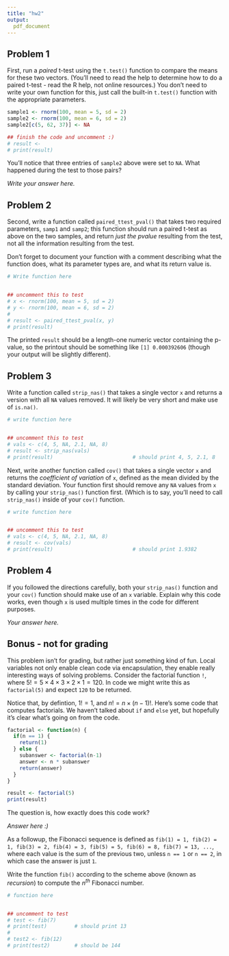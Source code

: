 ```yaml
---
title: "hw2"
output: 
  pdf_document
---
```


## Problem 1

First, run a *paired* t-test using the `t.test()` function to compare the means for these two vectors. (You'll need to read the help to determine how to do a paired t-test - read the R help, not online resources.) You don't need to write your own function for this, just call the built-in `t.test()` function with the appropriate parameters. 

```r
sample1 <- rnorm(100, mean = 5, sd = 2)
sample2 <- rnorm(100, mean = 6, sd = 2)
sample2[c(5, 62, 37)] <- NA

## finish the code and uncomment :)
# result <- 
# print(result)
```

You'll notice that three entries of `sample2` above were set to `NA`. What happened during the test to those pairs?

*Write your answer here.*

## Problem 2

Second, write a function called `paired_ttest_pval()` that takes two required parameters, `samp1` and `samp2`; this function should run a paired t-test as above on the two samples, and return *just the pvalue* resulting from the test, not all the information resulting from the test. 

Don't forget to document your function with a comment describing what the function does, what its parameter types are, and what its return value is. 

```r
# Write function here


## uncomment this to test
# x <- rnorm(100, mean = 5, sd = 2)
# y <- rnorm(100, mean = 6, sd = 2)
# 
# result <- paired_ttest_pval(x, y)
# print(result)
```

The printed `result` should be a length-one numeric vector containing the p-value, so the printout should be something like `[1] 0.000392606` (though your output will be slightly different).

## Problem 3

Write a function called `strip_nas()` that takes a single vector `x` and returns a version with all `NA` values removed. It will likely be very short and make use of `is.na()`.

```r
# write function here


## uncomment this to test
# vals <- c(4, 5, NA, 2.1, NA, 8)
# result <- strip_nas(vals)
# print(result)                          # should print 4, 5, 2.1, 8
```

Next, write another function called `cov()` that takes a single vector `x` and returns the *coefficient of variation* of `x`, defined as the mean divided by the standard deviation. Your function first should remove any `NA` values from `x` by calling your `strip_nas()` function first. (Which is to say, you'll need to call `strip_nas()` inside of your `cov()` function. 

```r
# write function here


## uncomment this to test
# vals <- c(4, 5, NA, 2.1, NA, 8)
# result <- cov(vals)
# print(result)                          # should print 1.9382
```

## Problem 4

If you followed the directions carefully, both your `strip_nas()` function and your `cov()` function should make use of an `x` variable. Explain why this code works, even though `x` is used multiple times in the code for different purposes. 

*Your answer here.*

## Bonus - not for grading

This problem isn't for grading, but rather just something kind of fun. Local variables not only enable clean code via encapsulation, they enable really interesting ways of solving problems. Consider the factorial function `!`, where $5! = 5 \times 4 \times 3 \times 2 \times 1 = 120$. In code we might write this as `factorial(5)` and expect `120` to be returned.

Notice that, by defintion, $1! = 1$, and $n! = n \times (n-1)!$. Here's some code that computes factorials. We haven't talked about `if` and `else` yet, but hopefully it's clear what's going on from the code.

```r
factorial <- function(n) {
  if(n == 1) {
    return(1)
  } else {
    subanswer <- factorial(n-1)
    answer <- n * subanswer
    return(answer)
  }
}

result <- factorial(5)
print(result)
```

The question is, how exactly does this code work? 

*Answer here :)*

As a followup, the Fibonacci sequence is defined as `fib(1) = 1, fib(2) = 1, fib(3) = 2, fib(4) = 3, fib(5) = 5, fib(6) = 8, fib(7) = 13, ...`, where each value is the sum of the previous two, unless `n == 1` or `n == 2`, in which case the answer is just `1`. 

Write the function `fib()` according to the scheme above (known as *recursion*) to compute the $n^{th}$ Fibonacci number. 

```r
# function here


## uncomment to test
# test <- fib(7)
# print(test)         # should print 13
#
# test2 <- fib(12)
# print(test2)        # should be 144
```
